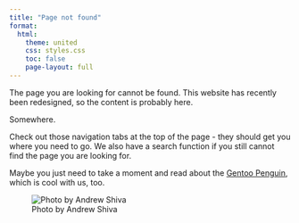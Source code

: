 ```yaml
---
title: "Page not found"
format:
  html:
    theme: united
    css: styles.css
    toc: false
    page-layout: full
---
```


The page you are looking for cannot be found. This website has recently been 
redesigned, so the content is probably here.

Somewhere.

Check out those navigation tabs at the top of the page - they should get you 
where you need to go. We also have a search function if you still cannot find 
the page you are looking for.

Maybe you just need to take a moment and read about the 
[Gentoo Penguin](https://ebird.org/species/genpen1), which is cool with us, too.

![Photo by Andrew Shiva](images/gentoo.jpg){fig-alt="Brown Bluff 2016 Tabarin Peninsula Gentoo penguin (Pygoscelis papua)"}
